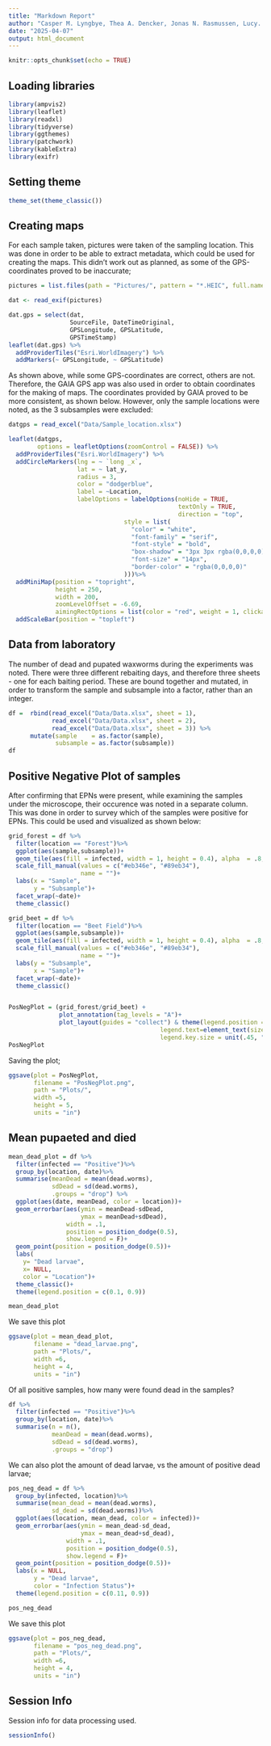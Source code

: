 ```yaml
---
title: "Markdown Report"
author: "Casper M. Lyngbye, Thea A. Dencker, Jonas N. Rasmussen, Lucy. D. Borhi"
date: "2025-04-07"
output: html_document
---
```


```r
knitr::opts_chunk$set(echo = TRUE)
```

## Loading libraries

```r
library(ampvis2)
library(leaflet)
library(readxl)
library(tidyverse)
library(ggthemes)
library(patchwork)
library(kableExtra)
library(exifr)
```

## Setting theme
```r
theme_set(theme_classic())
```


## Creating maps
For each sample taken, pictures were taken of the sampling location. This was done in order to be able to extract metadata, which could be used for creating the maps. This didn't work out as planned, as some of the GPS-coordinates proved to be inaccurate;

```r
pictures = list.files(path = "Pictures/", pattern = "*.HEIC", full.names = TRUE)

dat <- read_exif(pictures)

dat.gps = select(dat,
                 SourceFile, DateTimeOriginal,
                 GPSLongitude, GPSLatitude,
                 GPSTimeStamp)
leaflet(dat.gps) %>%
  addProviderTiles("Esri.WorldImagery") %>%
  addMarkers(~ GPSLongitude, ~ GPSLatitude)  

```

As shown above, while some GPS-coordinates are correct, others are not. Therefore, the GAIA GPS app was also used in order to obtain coordinates for the making of maps. The coordinates provided by GAIA proved to be more consistent, as shown below. However, only the sample locations were noted, as the 3 subsamples were excluded:


```r
datgps = read_excel("Data/Sample_location.xlsx")

leaflet(datgps,
        options = leafletOptions(zoomControl = FALSE)) %>%
  addProviderTiles("Esri.WorldImagery") %>%
  addCircleMarkers(lng = ~ `long _x`, 
                   lat = ~ lat_y,
                   radius = 3,
                   color = "dodgerblue", 
                   label = ~Location,
                   labelOptions = labelOptions(noHide = TRUE,
                                               textOnly = TRUE,
                                               direction = "top",
                                style = list(
                                  "color" = "white",
                                  "font-family" = "serif",
                                  "font-style" = "bold",
                                  "box-shadow" = "3px 3px rgba(0,0,0,0)",
                                  "font-size" = "14px",
                                  "border-color" = "rgba(0,0,0,0)"
                                )))%>%
  addMiniMap(position = "topright",
             height = 250,
             width = 200,
             zoomLevelOffset = -6.69,
             aimingRectOptions = list(color = "red", weight = 1, clickable = FALSE))%>%
  addScaleBar(position = "topleft")
```



## Data from laboratory
The number of dead and pupated waxworms during the experiments was noted. There were three different rebaiting days, and therefore three sheets - one for each baiting period. These are bound together and mutated, in order to transform the sample and subsample into a factor, rather than an integer.

```r
df =  rbind(read_excel("Data/Data.xlsx", sheet = 1),
            read_excel("Data/Data.xlsx", sheet = 2),
            read_excel("Data/Data.xlsx", sheet = 3)) %>%
      mutate(sample    = as.factor(sample),
             subsample = as.factor(subsample))
df 
```


## Positive Negative Plot of samples
After confirming that EPNs were present, while examining the samples under the microscope, their occurence was noted in a separate column. This was done in order to survey which of the samples were positive for EPNs. This could be used and visualized as shown below:

```r
grid_forest = df %>%
  filter(location == "Forest")%>%
  ggplot(aes(sample,subsample))+
  geom_tile(aes(fill = infected, width = 1, height = 0.4), alpha  = .8, color = "black")+
  scale_fill_manual(values = c("#eb346e", "#89eb34"),
                    name = "")+
  labs(x = "Sample",
       y = "Subsample")+
  facet_wrap(~date)+
  theme_classic()

grid_beet = df %>%
  filter(location == "Beet Field")%>%
  ggplot(aes(sample,subsample))+
  geom_tile(aes(fill = infected, width = 1, height = 0.4), alpha  = .8, color = "black")+
  scale_fill_manual(values = c("#eb346e", "#89eb34"),
                    name = "")+
  labs(y = "Subsample",
       x = "Sample")+
  facet_wrap(~date)+
  theme_classic()


PosNegPlot = (grid_forest/grid_beet) + 
              plot_annotation(tag_levels = "A")+
              plot_layout(guides = "collect") & theme(legend.position = 'bottom',
                                          legend.text=element_text(size=7),
                                          legend.key.size = unit(.45, "cm"))
PosNegPlot
```

Saving the plot;
```r
ggsave(plot = PosNegPlot,
       filename = "PosNegPlot.png", 
       path = "Plots/",
       width =5,
       height = 5,
       units = "in")
```

## Mean pupaeted and died

```r
mean_dead_plot = df %>%
  filter(infected == "Positive")%>%
  group_by(location, date)%>%
  summarise(meanDead = mean(dead.worms),
            sdDead = sd(dead.worms),
            .groups = "drop") %>%
  ggplot(aes(date, meanDead, color = location))+
  geom_errorbar(aes(ymin = meanDead-sdDead,
                    ymax = meanDead+sdDead),
                width = .1,
                position = position_dodge(0.5),
                show.legend = F)+
  geom_point(position = position_dodge(0.5))+
  labs(
    y= "Dead larvae",
    x= NULL,
    color = "Location")+
  theme_classic()+
  theme(legend.position = c(0.1, 0.9))

mean_dead_plot
```

We save this plot
```r
ggsave(plot = mean_dead_plot,
       filename = "dead_larvae.png", 
       path = "Plots/",
       width =6,
       height = 4,
       units = "in")
```

Of all positive samples, how many were found dead in the samples?
```r
df %>%
  filter(infected == "Positive")%>%
  group_by(location, date)%>%
  summarise(n = n(),
            meanDead = mean(dead.worms),
            sdDead = sd(dead.worms),
            .groups = "drop")
```

We can also plot the amount of dead larvae, vs the amount of positive dead larvae;

```r
pos_neg_dead = df %>%
  group_by(infected, location)%>%
  summarise(mean_dead = mean(dead.worms),
            sd_dead = sd(dead.worms))%>%
  ggplot(aes(location, mean_dead, color = infected))+
  geom_errorbar(aes(ymin = mean_dead-sd_dead,
                    ymax = mean_dead+sd_dead),
                width = .1,
                position = position_dodge(0.5),
                show.legend = F)+
  geom_point(position = position_dodge(0.5))+
  labs(x = NULL,
       y = "Dead larvae",
       color = "Infection Status")+
  theme(legend.position = c(0.11, 0.9))

pos_neg_dead
```


We save this plot
```r
ggsave(plot = pos_neg_dead,
       filename = "pos_neg_dead.png", 
       path = "Plots/",
       width =6,
       height = 4,
       units = "in")
```


## Session Info
Session info for data processing used.

```r
sessionInfo()
```

